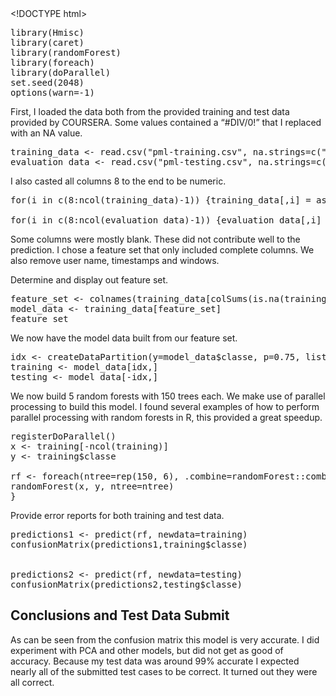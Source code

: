 


<!DOCTYPE html>
<html lang="en" class="">
  
<div class="highlight highlight-r"><pre>library(<span class="pl-vo">Hmisc</span>)
library(<span class="pl-vo">caret</span>)
library(<span class="pl-vo">randomForest</span>)
library(<span class="pl-vo">foreach</span>)
library(<span class="pl-vo">doParallel</span>)
set.seed(<span class="pl-c1">2048</span>)
options(<span class="pl-v">warn</span><span class="pl-k">=</span><span class="pl-k">-</span><span class="pl-c1">1</span>)</pre></div>

<p>First, I loaded the data both from the provided training and test data provided by COURSERA.
Some values contained a "#DIV/0!" that I replaced with an NA value.</p>

<div class="highlight highlight-r"><pre><span class="pl-vo">training_data</span> <span class="pl-k">&lt;-</span> read.csv(<span class="pl-s1"><span class="pl-pds">"</span>pml-training.csv<span class="pl-pds">"</span></span>, <span class="pl-v">na.strings</span><span class="pl-k">=</span>c(<span class="pl-s1"><span class="pl-pds">"</span>#DIV/0!<span class="pl-pds">"</span></span>) )
<span class="pl-vo">evaluation_data</span> <span class="pl-k">&lt;-</span> read.csv(<span class="pl-s1"><span class="pl-pds">"</span>pml-testing.csv<span class="pl-pds">"</span></span>, <span class="pl-v">na.strings</span><span class="pl-k">=</span>c(<span class="pl-s1"><span class="pl-pds">"</span>#DIV/0!<span class="pl-pds">"</span></span>) )</pre></div>

<p>I also casted all columns 8 to the end to be numeric.</p>

<div class="highlight highlight-r"><pre><span class="pl-k">for</span>(<span class="pl-vo">i</span> <span class="pl-k">in</span> c(<span class="pl-c1">8</span><span class="pl-k">:</span>ncol(<span class="pl-vo">training_data</span>)<span class="pl-k">-</span><span class="pl-c1">1</span>)) {<span class="pl-vo">training_data</span>[,<span class="pl-vo">i</span>] <span class="pl-k">=</span> as.numeric(as.character(<span class="pl-vo">training_data</span>[,<span class="pl-vo">i</span>]))}

<span class="pl-k">for</span>(<span class="pl-vo">i</span> <span class="pl-k">in</span> c(<span class="pl-c1">8</span><span class="pl-k">:</span>ncol(<span class="pl-vo">evaluation_data</span>)<span class="pl-k">-</span><span class="pl-c1">1</span>)) {<span class="pl-vo">evaluation_data</span>[,<span class="pl-vo">i</span>] <span class="pl-k">=</span> as.numeric(as.character(<span class="pl-vo">evaluation_data</span>[,<span class="pl-vo">i</span>]))}</pre></div>

<p>Some columns were mostly blank.  These did not contribute well to the prediction.  I chose a feature
set that only included complete columns.  We also remove user name, timestamps and windows.  </p>

<p>Determine and display out feature set.</p>

<div class="highlight highlight-r"><pre><span class="pl-vo">feature_set</span> <span class="pl-k">&lt;-</span> colnames(<span class="pl-vo">training_data</span>[colSums(is.na(<span class="pl-vo">training_data</span>)) <span class="pl-k">==</span> <span class="pl-c1">0</span>])[<span class="pl-k">-</span>(<span class="pl-c1">1</span><span class="pl-k">:</span><span class="pl-c1">7</span>)]
<span class="pl-vo">model_data</span> <span class="pl-k">&lt;-</span> <span class="pl-vo">training_data</span>[<span class="pl-vo">feature_set</span>]
<span class="pl-vo">feature_set</span></pre></div>

<p>We now have the model data built from our feature set.</p>

<div class="highlight highlight-r"><pre><span class="pl-vo">idx</span> <span class="pl-k">&lt;-</span> createDataPartition(<span class="pl-v">y</span><span class="pl-k">=</span><span class="pl-vo">model_data</span><span class="pl-k">$</span><span class="pl-vo">classe</span>, <span class="pl-v">p</span><span class="pl-k">=</span><span class="pl-c1">0.75</span>, <span class="pl-v">list</span><span class="pl-k">=</span><span class="pl-c1">FALSE</span> )
<span class="pl-vo">training</span> <span class="pl-k">&lt;-</span> <span class="pl-vo">model_data</span>[<span class="pl-vo">idx</span>,]
<span class="pl-vo">testing</span> <span class="pl-k">&lt;-</span> <span class="pl-vo">model_data</span>[<span class="pl-k">-</span><span class="pl-vo">idx</span>,]</pre></div>

<p>We now build 5 random forests with 150 trees each. We make use of parallel processing to build this
model. I found several examples of how to perform parallel processing with random forests in R, this
provided a great speedup.</p>

<div class="highlight highlight-r"><pre>registerDoParallel()
<span class="pl-vo">x</span> <span class="pl-k">&lt;-</span> <span class="pl-vo">training</span>[<span class="pl-k">-</span>ncol(<span class="pl-vo">training</span>)]
<span class="pl-vo">y</span> <span class="pl-k">&lt;-</span> <span class="pl-vo">training</span><span class="pl-k">$</span><span class="pl-vo">classe</span>

<span class="pl-vo">rf</span> <span class="pl-k">&lt;-</span> foreach(<span class="pl-v">ntree</span><span class="pl-k">=</span>rep(<span class="pl-c1">150</span>, <span class="pl-c1">6</span>), <span class="pl-v">.combine</span><span class="pl-k">=</span><span class="pl-e">randomForest</span><span class="pl-k">::</span><span class="pl-vo">combine</span>, <span class="pl-v">.packages</span><span class="pl-k">=</span><span class="pl-s1"><span class="pl-pds">'</span>randomForest<span class="pl-pds">'</span></span>) %<span class="pl-vo">dopar</span>% {
randomForest(<span class="pl-vo">x</span>, <span class="pl-vo">y</span>, <span class="pl-v">ntree</span><span class="pl-k">=</span><span class="pl-vo">ntree</span>) 
}</pre></div>

<p>Provide error reports for both training and test data.</p>

<div class="highlight highlight-r"><pre><span class="pl-vo">predictions1</span> <span class="pl-k">&lt;-</span> predict(<span class="pl-vo">rf</span>, <span class="pl-v">newdata</span><span class="pl-k">=</span><span class="pl-vo">training</span>)
confusionMatrix(<span class="pl-vo">predictions1</span>,<span class="pl-vo">training</span><span class="pl-k">$</span><span class="pl-vo">classe</span>)


<span class="pl-vo">predictions2</span> <span class="pl-k">&lt;-</span> predict(<span class="pl-vo">rf</span>, <span class="pl-v">newdata</span><span class="pl-k">=</span><span class="pl-vo">testing</span>)
confusionMatrix(<span class="pl-vo">predictions2</span>,<span class="pl-vo">testing</span><span class="pl-k">$</span><span class="pl-vo">classe</span>)</pre></div>

<h2>
<a id="user-content-conclusions" class="anchor" href="#conclusions-and-test-data-submit" aria-hidden="true"><span class="octicon octicon-link"></span></a>Conclusions and Test Data Submit</h2>

<p>As can be seen from the confusion matrix this model is very accurate.  I did experiment with PCA 
and other models, but did not get as good of accuracy. Because my test data was around 99% 
accurate I expected nearly all of the submitted test cases to be correct.  It turned out they 
were all correct.</p>

  
</html>

